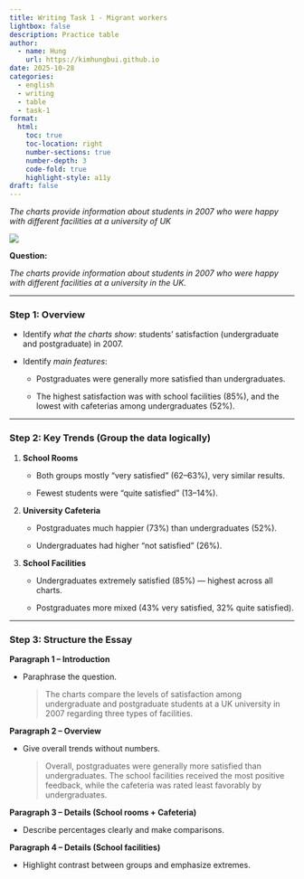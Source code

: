 ```yaml
---
title: Writing Task 1 - Migrant workers
lightbox: false
description: Practice table
author:
  - name: Hung
    url: https://kimhungbui.github.io
date: 2025-10-28
categories:
  - english
  - writing
  - table
  - task-1
format:
  html:
    toc: true
    toc-location: right
    number-sections: true
    number-depth: 3
    code-fold: true
    highlight-style: a11y
draft: false
---
```


_The charts provide information about students in 2007 who were happy with different facilities at a university of UK_


![](Pasted%20image%2020251028103210.png)

**Question:**

_The charts provide information about students in 2007 who were happy with different facilities at a university in the UK._

---

### **Step 1: Overview**

- Identify _what the charts show_: students’ satisfaction (undergraduate and postgraduate) in 2007.
    
- Identify _main features_:
    
    - Postgraduates were generally more satisfied than undergraduates.
        
    - The highest satisfaction was with school facilities (85%), and the lowest with cafeterias among undergraduates (52%).
        
    

---

### **Step 2: Key Trends (Group the data logically)**

1. **School Rooms**
    
    - Both groups mostly “very satisfied” (62–63%), very similar results.
        
    - Fewest students were “quite satisfied” (13–14%).
        
    
2. **University Cafeteria**
    
    - Postgraduates much happier (73%) than undergraduates (52%).
        
    - Undergraduates had higher “not satisfied” (26%).
        
    
3. **School Facilities**
    
    - Undergraduates extremely satisfied (85%) — highest across all charts.
        
    - Postgraduates more mixed (43% very satisfied, 32% quite satisfied).
        
    

---

### **Step 3: Structure the Essay**

  

**Paragraph 1 – Introduction**

- Paraphrase the question.
    
    > The charts compare the levels of satisfaction among undergraduate and postgraduate students at a UK university in 2007 regarding three types of facilities.
    

  

**Paragraph 2 – Overview**

- Give overall trends without numbers.
    
    > Overall, postgraduates were generally more satisfied than undergraduates. The school facilities received the most positive feedback, while the cafeteria was rated least favorably by undergraduates.
    

  

**Paragraph 3 – Details (School rooms + Cafeteria)**

- Describe percentages clearly and make comparisons.
    

  

**Paragraph 4 – Details (School facilities)**

- Highlight contrast between groups and emphasize extremes.